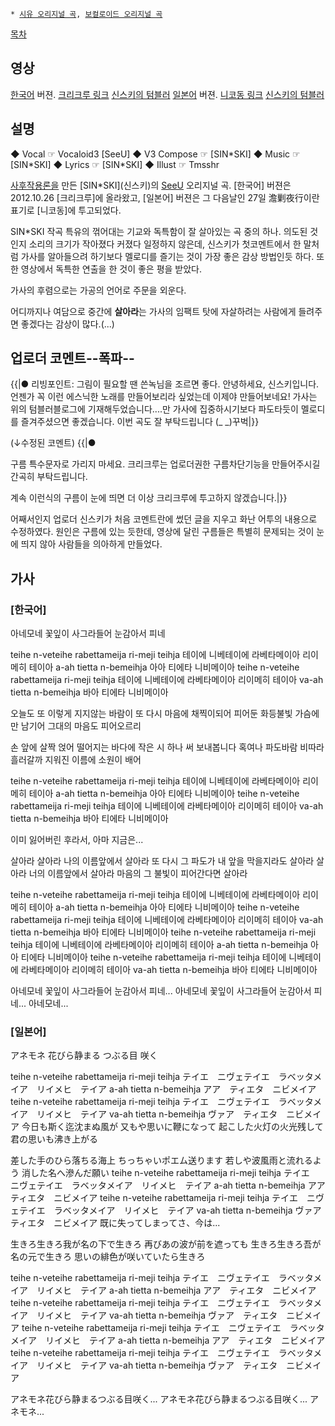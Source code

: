  * [[시유 오리지널 곡]], [[보컬로이드 오리지널 곡]]

[[목차]]
== 영상 ==
{{{#!html
<iframe width="720" height="438" src="//www.youtube.com/embed/y9e5y7fljws" frameborder="0" allowfullscreen></iframe>
}}}
[[한국어]] 버젼. [http://sinski.crecrew.net/26476 크리크루 링크] [http://sin-ski.tumblr.com/post/34350688951/feat-seeu-link-crecrew-youtube 신스키의 텀블러]
{{{#!html
<iframe width="720" height="438" src="//www.youtube.com/embed/BRX2HZuiQXI" frameborder="0" allowfullscreen></iframe>
}}}
[[일본어]] 버젼. [http://www.nicovideo.jp/watch/sm19220458 니코동 링크] [http://sin-ski.tumblr.com/post/34423625294/feat-seeu-link-youtube 신스키의 텀블러]
== 설명 ==
◆ Vocal ☞ Vocaloid3 [SeeU]
◆ V3 Compose ☞ [SIN*SKI]
◆ Music ☞ [SIN*SKI]
◆ Lyrics ☞ [SIN*SKI]
◆ Illust ☞ Tmsshr

[[사후작용론]]을 만든 [SIN*SKI](신스키)의 [[SeeU]] 오리지널 곡.
[한국어] 버젼은 2012.10.26 [크리크루]에 올라왔고, [일본어] 버젼은 그 다음날인 27일 澹剿夜行이란 표기로 [니코동]에 투고되었다.

SIN*SKI 작곡 특유의 꺾어대는 기교와 독특함이 잘 살아있는 곡 중의 하나. 의도된 것인지 소리의 크기가 작아졌다 커졌다 일정하지 않은데, 신스키가 첫코멘트에서 한 말처럼 가사를 알아들으려 하기보다 멜로디를 즐기는 것이 가장 좋은 감상 방법인듯 하다. 또한 영상에서 독특한 연출을 한 것이 좋은 평을 받았다.

가사의 후렴으로는 가공의 언어로 주문을 외운다.

어디까지나 여담으로 중간에 '''살아라'''는 가사의 임팩트 탓에 자살하려는 사람에게 들려주면 좋겠다는 감상이 많다.(...)


== 업로더 코멘트--폭파-- ==
{{|● 리빙포인트: 그림이 필요할 땐 쓴녹님을 조르면 좋다. 안녕하세요, 신스키입니다. 언젠가 꼭 이런 에스닉한 노래를 만들어보리라 싶었는데 이제야 만들어보네요! 가사는 위의 텀블러블로그에 기재해두었습니다....만 가사에 집중하시기보다 파도타듯이 멜로디를 즐겨주셨으면 좋겠습니다. 이번 곡도 잘 부탁드립니다 (_ _)꾸벅|}}

(↓수정된 코멘트)
{{|●


구름 특수문자로 가리지 마세요.
크리크루는 업로더권한 구름차단기능을 만들어주시길 간곡히 부탁드립니다.

계속 이런식의 구름이 눈에 띄면 더 이상 크리크루에 투고하지 않겠습니다.|}}

어째서인지 업로더 신스키가 처음 코멘트란에 썼던 글을 지우고 화난 어투의 내용으로 수정하였다.
원인은 구름에 있는 듯한데, 영상에 달린 구름들은 특별히 문제되는 것이 눈에 띄지 않아 사람들을 의아하게 만들었다.


== 가사 ==
=== [한국어] ===
아네모네
꽃잎이 사그라들어
눈감아서
피네

teihe n-veteihe rabettameija ri-meji teihja
테이에 니베테이에 라베타메이아 리이메히 테이아
a-ah tietta n-bemeihja
아아 티에타 니비메이아
teihe n-veteihe rabettameija ri-meji teihja
테이에 니베테이에 라베타메이아 리이메히 테이아
va-ah tietta n-bemeihja
바아 티에타 니비메이아

오늘도 또 이렇게 지지않는 바람이
또 다시 마음에 채찍이되어
피어둔 화등불빛 가슴에만 남기어
그대의 마음도 피어오르리

손 앞에 살짝 얹어 떨어지는 바다에
작은 시 하나 써 보내봅니다
혹여나 파도바람 비따라 흘러갈까
지워진 이름에 소원이 배어

teihe n-veteihe rabettameija ri-meji teihja
테이에 니베테이에 라베타메이아 리이메히 테이아
a-ah tietta n-bemeihja
아아 티에타 니비메이아
teihe n-veteihe rabettameija ri-meji teihja
테이에 니베테이에 라베타메이아 리이메히 테이아
va-ah tietta n-bemeihja
바아 티에타 니비메이아

이미 잃어버린 후라서, 아마 지금은...

살아라 살아라 나의 이름앞에서 살아라
또 다시 그 파도가 내 앞을 막을지라도
살아라 살아라 너의 이름앞에서 살아라
마음의 그 불빛이 피어간다면 살아라

teihe n-veteihe rabettameija ri-meji teihja
테이에 니베테이에 라베타메이아 리이메히 테이아
a-ah tietta n-bemeihja
아아 티에타 니비메이아
teihe n-veteihe rabettameija ri-meji teihja
테이에 니베테이에 라베타메이아 리이메히 테이아
va-ah tietta n-bemeihja
바아 티에타 니비메이아
teihe n-veteihe rabettameija ri-meji teihja
테이에 니베테이에 라베타메이아 리이메히 테이아
a-ah tietta n-bemeihja
아아 티에타 니비메이아
teihe n-veteihe rabettameija ri-meji teihja
테이에 니베테이에 라베타메이아 리이메히 테이아
va-ah tietta n-bemeihja
바아 티에타 니비메이아


아네모네 꽃잎이 사그라들어 눈감아서 피네...
아네모네 꽃잎이 사그라들어 눈감아서 피네...
아네모네...

=== [일본어] ===
アネモネ
花びら静まる
つぶる目
咲く

teihe n-veteihe rabettameija ri-meji teihja
テイエ　ニヴェテイエ　ラベッタメイア　リイメヒ　テイア
a-ah tietta n-bemeihja
アア　ティエタ　ニビメイア 
teihe n-veteihe rabettameija ri-meji teihja
テイエ　ニヴェテイエ　ラベッタメイア　リイメヒ　テイア
va-ah tietta n-bemeihja
ヴァア　ティエタ　ニビメイア
今日も斯く迄沈まぬ風が
又もや思いに鞭になって
起こした火灯の火光残して
君の思いも沸き上がる

差した手のひら落ちる海上
ちっちゃいポエム送ります
若しや波風雨と流れるよう
消した名へ滲んだ願い
teihe n-veteihe rabettameija ri-meji teihja
テイエ　ニヴェテイエ　ラベッタメイア　リイメヒ　テイア
a-ah tietta n-bemeihja
アア　ティエタ　ニビメイア 
teihe n-veteihe rabettameija ri-meji teihja
テイエ　ニヴェテイエ　ラベッタメイア　リイメヒ　テイア 
va-ah tietta n-bemeihja
ヴァア　ティエタ　ニビメイア
既に失ってしまってさ、今は...

生きろ生きろ我が名の下で生きろ
再びあの波が前を遮っても
生きろ生きろ吾が名の元で生きろ
思いの緋色が咲いていたら生きろ

teihe n-veteihe rabettameija ri-meji teihja
テイエ　ニヴェテイエ　ラベッタメイア　リイメヒ　テイア
a-ah tietta n-bemeihja
アア　ティエタ　ニビメイア 
teihe n-veteihe rabettameija ri-meji teihja
テイエ　ニヴェテイエ　ラベッタメイア　リイメヒ　テイア 
va-ah tietta n-bemeihja
ヴァア　ティエタ　ニビメイア
teihe n-veteihe rabettameija ri-meji teihja
テイエ　ニヴェテイエ　ラベッタメイア　リイメヒ　テイア
a-ah tietta n-bemeihja
アア　ティエタ　ニビメイア 
teihe n-veteihe rabettameija ri-meji teihja
テイエ　ニヴェテイエ　ラベッタメイア　リイメヒ　テイア 
va-ah tietta n-bemeihja
ヴァア　ティエタ　ニビメイア 

アネモネ花びら静まるつぶる目咲く...
アネモネ花びら静まるつぶる目咲く...
アネモネ...
